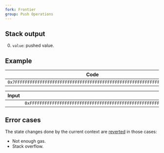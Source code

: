 ```yaml
---
fork: Frontier
group: Push Operations
---
```


## Stack output

0. `value`: pushed value.

## Example

| Code |
|------|
| `0x7FFFFFFFFFFFFFFFFFFFFFFFFFFFFFFFFFFFFFFFFFFFFFFFFFFFFFFFFFFFFFFFFF` |

| Input | Output |
|------:|-------:|
| | `0xFFFFFFFFFFFFFFFFFFFFFFFFFFFFFFFFFFFFFFFFFFFFFFFFFFFFFFFFFFFFFFFF` |

## Error cases

The state changes done by the current context are [reverted](#FD) in those cases:
- Not enough gas.
- Stack overflow.
